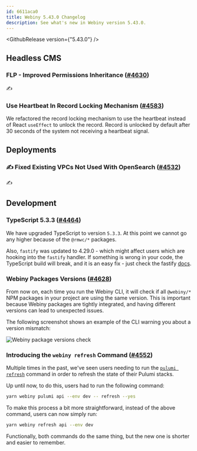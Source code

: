 ```yaml
---
id: 6611aca0
title: Webiny 5.43.0 Changelog
description: See what's new in Webiny version 5.43.0.
---
```




<GithubRelease version={"5.43.0"} />

## Headless CMS

### FLP - Improved Permissions Inheritance ([#4630](https://github.com/webiny/webiny-js/pull/4630))

✍️

### Use Heartbeat In Record Locking Mechanism ([#4583](https://github.com/webiny/webiny-js/pull/4583))

We refactored the record locking mechanism to use the heartbeat instead of React `useEffect` to unlock the record.
Record is unlocked by default after 30 seconds of the system not receiving a heartbeat signal.

## Deployments

### ✍️ Fixed Existing VPCs Not Used With OpenSearch ([#4532](https://github.com/webiny/webiny-js/pull/4532)) 

✍️

## Development

### TypeScript 5.3.3 ([#4464](https://github.com/webiny/webiny-js/pull/4464))

We have upgraded TypeScript to version `5.3.3`. At this point we cannot go any higher because of the `@rmwc/*` packages.

Also, `fastify` was updated to 4.29.0 - which might affect users which are hooking into the `fastify` handler. If something is wrong in your code, the TypeScript build will break, and it is an easy fix - just check the fastify [docs](https://fastify.dev/docs/v4.29.x/).

### Webiny Packages Versions ([#4628](https://github.com/webiny/webiny-js/pull/4628))

From now on, each time you run the Webiny CLI, it will check if all `@webiny/*` NPM packages in your project are using the same version. This is important because Webiny packages are tightly integrated, and having different versions can lead to unexpected issues.

The following screenshot shows an example of the CLI warning you about a version mismatch:

<Image src={samePackageVersions} alt="Webiny package versions check" />

### Introducing the `webiny refresh` Command ([#4552](https://github.com/webiny/webiny-js/pull/4552))

Multiple times in the past, we've seen users needing to run the [`pulumi refresh`](https://www.pulumi.com/docs/iac/cli/commands/pulumi_refresh/) command in order to refresh the state of their Pulumi stacks.

Up until now, to do this, users had to run the following command:

```bash
yarn webiny pulumi api --env dev -- refresh --yes
```

To make this process a bit more straightforward, instead of the above command, users can now simply run:

```bash
yarn webiny refresh api --env dev
```

Functionally, both commands do the same thing, but the new one is shorter and easier to remember.
